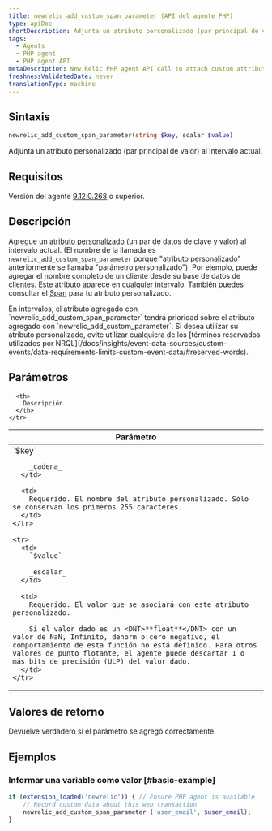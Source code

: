 ```yaml
---
title: newrelic_add_custom_span_parameter (API del agente PHP)
type: apiDoc
shortDescription: Adjunta un atributo personalizado (par principal de valor) al intervalo actual.
tags:
  - Agents
  - PHP agent
  - PHP agent API
metaDescription: New Relic PHP agent API call to attach custom attributes to your transaction data.
freshnessValidatedDate: never
translationType: machine
---
```


## Sintaxis

```php
newrelic_add_custom_span_parameter(string $key, scalar $value)
```

Adjunta un atributo personalizado (par principal de valor) al intervalo actual.

## Requisitos

Versión del agente [9.12.0.268](/docs/release-notes/agent-release-notes/php-release-notes/php-agent-9120268) o superior.

## Descripción

Agregue un [atributo personalizado](/docs/agents/manage-apm-agents/agent-data/collect-custom-attributes) (un par de datos de clave y valor) al intervalo actual. (El nombre de la llamada es `newrelic_add_custom_span_parameter` porque "atributo personalizado" anteriormente se llamaba "parámetro personalizado"). Por ejemplo, puede agregar el nombre completo de un cliente desde su base de datos de clientes. Este atributo aparece en cualquier intervalo. También puedes consultar el [Span](/docs/insights/explore-data/attributes/apm-default-attributes-insights) para tu atributo personalizado.

<Callout variant="important">
  En intervalos, el atributo agregado con `newrelic_add_custom_span_parameter` tendrá prioridad sobre el atributo agregado con `newrelic_add_custom_parameter`.
</Callout>

<Callout variant="important">
  Si desea utilizar su atributo personalizado, evite utilizar cualquiera de los [términos reservados utilizados por NRQL](/docs/insights/event-data-sources/custom-events/data-requirements-limits-custom-event-data/#reserved-words).
</Callout>

## Parámetros

<table>
  <thead>
    <tr>
      <th width="25%">
        Parámetro
      </th>

      <th>
        Descripción
      </th>
    </tr>
  </thead>

  <tbody>
    <tr>
      <td>
        `$key`

        _cadena_
      </td>

      <td>
        Requerido. El nombre del atributo personalizado. Sólo se conservan los primeros 255 caracteres.
      </td>
    </tr>

    <tr>
      <td>
        `$value`

        _escalar_
      </td>

      <td>
        Requerido. El valor que se asociará con este atributo personalizado.

        Si el valor dado es un <DNT>**float**</DNT> con un valor de NaN, Infinito, denorm o cero negativo, el comportamiento de esta función no está definido. Para otros valores de punto flotante, el agente puede descartar 1 o más bits de precisión (ULP) del valor dado.
      </td>
    </tr>
  </tbody>
</table>

## Valores de retorno

Devuelve verdadero si el parámetro se agregó correctamente.

## Ejemplos

### Informar una variable como valor [#basic-example]

```php
if (extension_loaded('newrelic')) { // Ensure PHP agent is available
    // Record custom data about this web transaction
    newrelic_add_custom_span_parameter ('user_email', $user_email);
}
```
